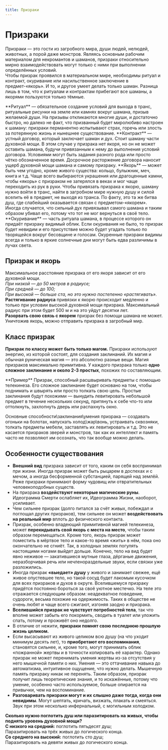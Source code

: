 ```yaml
---
title: Призраки
---
```



<ButtonCover src="pic.jpg" title="Призраки" author="Sebastian Kowoll" authorHref="https://www.artstation.com/sebastiankowoll" />

# Призраки
Призраки — это гости из загробного мира, души людей, нелюдей, животных, а порой даже монстров. Являясь основным рабочим материалом для некромантов и шаманов, призраки относительно мирно взаимодействовать могут только с ними при выполнении определённых условий.  
Чтобы призрак проявился в материальном мире, необходимы ритуал и контракт, окуривание или насильственное заключение в предмет-«якорь». И то, и другое умеет делать только шаман. Разница лишь в том, что к ритуалам и контрактам прибегают все шаманы, а якорями пользуются только тёмные.

<BlockquoteBox text>
    **Ритуал** — обязательное создание условий для выхода в транс, ритуальные рисунки на земле или камнях вокруг шамана, призыв желаемой души. На призывы откликаются многие души, и достаточно быстро, но далеко не факт, что призванный будет миролюбиво настроен к шаману: призраки перманентно испытывают страх, горечь или злость за потерянную жизнь и нынешнее существование.
</BlockquoteBox>
<BlockquoteBox text>
    **Контракт** — устный договор, который заключает шаман и дух. Стоит шаману части духовной мощи. В этом случае у призрака нет якоря, но он не может оставить шамана, будучи привязанным к нему до выполнения условий договора. Условиями могут быть задания разного рода или просто чётко обозначенное время. Досрочное расторжение договора наносит ущерб духовной мощи шамана и самому призраку.
</BlockquoteBox>
<BlockquoteBox text>
    **Якорь** — может быть чем угодно, кроме живого существа: кольцо, булыжник, меч, книга и т.д. Чаще всего выбираются украшения или драгоценные камни, чтобы «якорь» с призраком не затерялся в веках и мог чаще переходить из рук в руки. Чтобы привязать призрака к якорю, шаману нужно войти в транс, найти в загробном мире нужную душу и силой вселить её в предмет, не выходя из транса. По факту, это та же битва душ, где слабейший оказывается связан с предметом-«якорем». Иногда случается, что сильный дух привязывал самого шамана и таким образом убивал его, потому что тот не мог вернуться в своё тело.
</BlockquoteBox>
<BlockquoteBox text>
    **Окуривание** — часть ритуала шамана, в процессе которого он придаёт призраку видимый облик. Если окуривания не было, то призрак будет невидим и его присутствие можно будет угадать только по творящейся вокруг бесовщине и голосам. Окуренные призраки видимы всегда и только в яркие солнечные дни могут быть едва различимы в лучах света.
</BlockquoteBox>

## Призрак и якорь
Максимальное расстояние призрака от его якоря зависит от его духовной мощи.  
*При низкой — до 50 метров в радиусе;*  
*При средней — до 100;*  
*При высокой — больше ста, но это нужно постепенно «растягивать».*  
**Растягивание радиуса** привязки к якорю происходит медленно и только при условии высокой духовной мощи призрака. Максимальный радиус при этом будет 500 м и на это уйдут десятки лет.  
**Разорвать свою связь с якорем** призрак без помощи шамана не может. Уничтожив якорь, можно отправить призрака в загробный мир.

## Класс призрак
**Призрак по классу может быть только магом.**
Призраки используют энергию, из которой состоят, для создания заклинаний. Их магия и обычная руническая магия — это абсолютно разные вещи. Магия призраков максимально примитивна. У каждого призрака только **одно сложное заклинание и около 2-3 простых**, похожих по составляющим.

<BlockquoteBox text>
    **Пример**  
    Призрак, способный расшвыривать предметы с помощью телекинеза. Его сложное заклинание будет основано на том, чтобы поднимать и швырять или просто толкать свою цель.  
    Простые заклинания будут похожими — вынудить левитировать небольшой предмет в течение нескольких секунд, притянуть к себе что-то или оттолкнуть, захлопнуть дверь или распахнуть окно.
</BlockquoteBox>

Основные способности\заклинания\умения призрака — создавать огоньки на болотах, напускать холод\жар\вонь, устраивать сквозняки, толкать предметы мебели, заставлять их левитировать и т.д.
Это не касается призраков зверей и монстров, так как их интеллект и память часто не позволяют им осознать, что так вообще можно делать.

<NiheriaRuler/>

## Особенности существования
* **Внешний вид** призрака зависит от того, каким он себя воспринимал при жизни. Иногда призрак может быть рыцарем в доспехах и с мечом, а иногда бесформенной субстанцией, парящей над землёй. Реже призраки принимают форму чудовищ или отвратительных человекоподобных существ.
* На призрака **воздействуют некоторые магические руны**. Идеограмма Смерти ослабляет их, Идеограмма Жизни, наоборот, усиливает.
* Чем сильнее призрак (долго питался за счёт живых, побеждал и поглощал других призраков), тем сильнее он может **воздействовать на реальный мир** вплоть до физического контакта.
* Призрак, особенно владеющий примитивной магией телекинеза, может **перекидывать свой якорь с места на место**, чтобы таким образом перемещаться. Кроме того, якорь призрак может поместить в мёртвое тело и какое-то время «жить» в нём, пока оно окончательно не сгниёт. Так, в холодных землях погулять настоящими ногами выйдет дольше. Конечно, тело на вид будет явно неживое — закатившиеся мутные глаза, дёрганые движения, неразборчивая речь или нечленораздельные звуки, если связки уже разложились.
* Иногда призрак **«выедает» душу** у живого и занимает свежее, ещё живое опустевшее тело, но такой сосуд будет лакомым кусочком для всех призраков и духов в округе. Вселившемуся призраку придётся постоянно бороться за своё уютное местечко. На теле это отражается следующим образом: неадекватное поведение, судороги, весьма похожие на одержимость. Таких в обществе не очень любят и чаще всего сжигают, изгоняя заодно и призрака.
* **Вселившийся призрак не чувствует потребностей тела**, так что вполне может забыть его покормить, сводить в туалет или уложить спать, потому и проживёт оно недолго.
* В отличие от нежити, **призраки помнят свою последнюю прошлую жизнь целиком.**
* Если высасывают из живого целиком всю душу (на что уходит минимум десять лет), то **приобретают его воспоминания**, становятся сильнее, и, кроме того, могут принимать облик «пожранной» жертвы и в точности копировать её характер. Однако призрак не может перенимать умения жертвы из-за отсутствия у него мышечной памяти о них. Умения — это оттачивание навыка до автоматизма, интуитивное ощущение, что нужно делать. Мышечную память призраку никак не перенять. Таким образом, призрак получит лишь теоретические знания, и то искажённые, потому что умение, особенно часто используемое, больше опирается на привычки, чем на воспоминание.
* **Разговаривать призраки могут и их слышно даже тогда, когда они невидимы**. Могут шептать, кричать, визжать, плакать и смеяться. Звук при этом несколько инфернальный, с могильным холодком.

<NiheriaRuler/>

**Сколько нужно поглотить душ или паразитировать на живых, чтобы поднять уровень духовной мощи?**  
**С низкого на средний:** поглотить пятьдесят душ;  
Паразитировать на трёх живых до логического конца.  
**Со среднего на высокий:** поглотить сто душ;  
Паразитировать на девяти живых до логического конца.

<NiheriaRuler/>